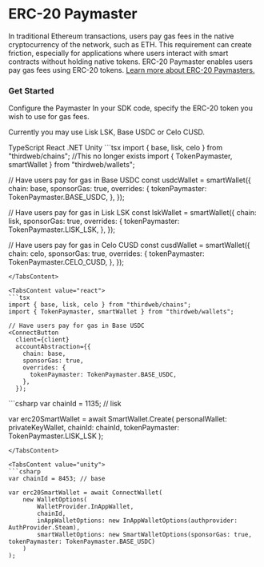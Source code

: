 
# ERC-20 Paymaster

In traditional Ethereum transactions, users pay gas fees in the native cryptocurrency of the network, such as ETH. This requirement can create friction, especially for applications where users interact with smart contracts without holding native tokens. ERC-20 Paymaster enables users pay gas fees using ERC-20 tokens. [Learn more about ERC-20 Paymasters.](https://blog.thirdweb.com/account-abstraction-paymaster-pay-evm-gas-fees-with-usdt-usdc-or-any-other-erc-20-token/)

### Get Started


Configure the Paymaster In your SDK code, specify the ERC-20 token you wish to use for gas fees. 

Currently you may use Lisk LSK, Base USDC or Celo CUSD.

<Tabs defaultValue="typescript">

<TabsList>
	<TabsTrigger value="typescript">TypeScript</TabsTrigger>
  <TabsTrigger value="react">React</TabsTrigger>
	<TabsTrigger value="dotnet">.NET</TabsTrigger>
	<TabsTrigger value="unity">Unity</TabsTrigger>
</TabsList>

<TabsContent value="typescript">
```tsx
import { base, lisk, celo } from "thirdweb/chains";
//This no longer exists
import { TokenPaymaster, smartWallet } from "thirdweb/wallets";

// Have users pay for gas in Base USDC
const usdcWallet = smartWallet({
  chain: base,
  sponsorGas: true,
  overrides: {
    tokenPaymaster: TokenPaymaster.BASE_USDC,
  },
});

// Have users pay for gas in Lisk LSK
const lskWallet = smartWallet({
  chain: lisk,
  sponsorGas: true,
  overrides: {
    tokenPaymaster: TokenPaymaster.LISK_LSK,
  },
});

// Have users pay for gas in Celo CUSD
const cusdWallet = smartWallet({
  chain: celo,
  sponsorGas: true,
  overrides: {
    tokenPaymaster: TokenPaymaster.CELO_CUSD,
  },
});
```
</TabsContent>

<TabsContent value="react">
```tsx
import { base, lisk, celo } from "thirdweb/chains";
import { TokenPaymaster, smartWallet } from "thirdweb/wallets";

// Have users pay for gas in Base USDC
<ConnectButton 
  client={client} 
  accountAbstraction={{
    chain: base,
    sponsorGas: true,
    overrides: {
      tokenPaymaster: TokenPaymaster.BASE_USDC,
    },
  });
```
</TabsContent>

<TabsContent value="dotnet">
```csharp
var chainId = 1135; // lisk

var erc20SmartWallet = await SmartWallet.Create(
  personalWallet: privateKeyWallet, 
  chainId: chainId, 
  tokenPaymaster: TokenPaymaster.LISK_LSK
);
```
</TabsContent>

<TabsContent value="unity">
```csharp
var chainId = 8453; // base

var erc20SmartWallet = await ConnectWallet(
    new WalletOptions(
        WalletProvider.InAppWallet,
        chainId,
        inAppWalletOptions: new InAppWalletOptions(authprovider: AuthProvider.Steam),
        smartWalletOptions: new SmartWalletOptions(sponsorGas: true, tokenPaymaster: TokenPaymaster.BASE_USDC)
    )
);
```
</TabsContent>

</Tabs>
